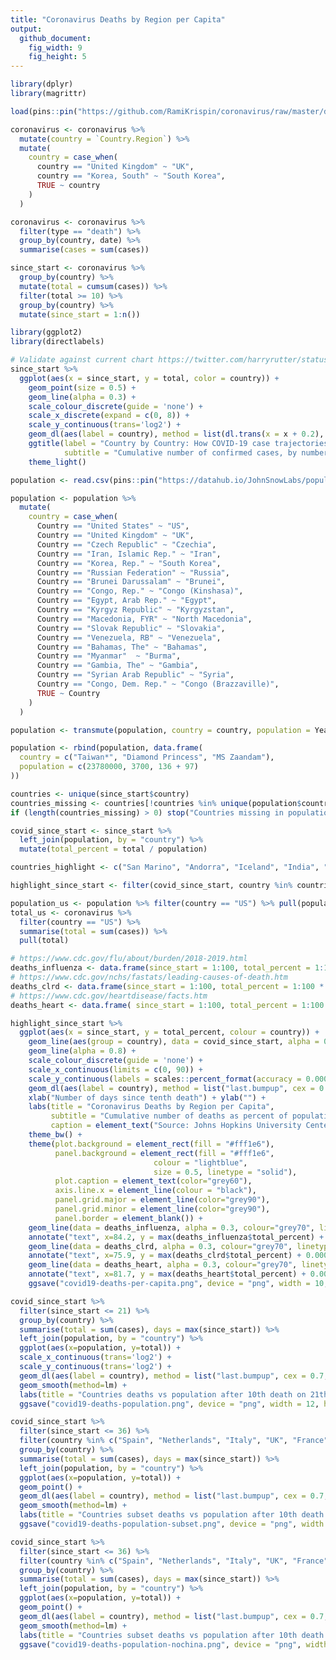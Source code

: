 ```yaml
---
title: "Coronavirus Deaths by Region per Capita"
output:
  github_document:
    fig_width: 9
    fig_height: 5
---
```


```r
library(dplyr)
library(magrittr)

load(pins::pin("https://github.com/RamiKrispin/coronavirus/raw/master/data/coronavirus.rda"))

coronavirus <- coronavirus %>%
  mutate(country = `Country.Region`) %>%
  mutate(
    country = case_when(
      country == "United Kingdom" ~ "UK",
      country == "Korea, South" ~ "South Korea",
      TRUE ~ country
    )
  )

coronavirus <- coronavirus %>%
  filter(type == "death") %>%
  group_by(country, date) %>%
  summarise(cases = sum(cases))
```

```r
since_start <- coronavirus %>%
  group_by(country) %>%
  mutate(total = cumsum(cases)) %>%
  filter(total >= 10) %>%
  group_by(country) %>%
  mutate(since_start = 1:n())
```

```r
library(ggplot2)
library(directlabels)

# Validate against current chart https://twitter.com/harryrutter/status/1244253749520084992/photo/1
since_start %>%
  ggplot(aes(x = since_start, y = total, color = country)) +
    geom_point(size = 0.5) +
    geom_line(alpha = 0.3) +
    scale_colour_discrete(guide = 'none') +
    scale_x_discrete(expand = c(0, 8)) +
    scale_y_continuous(trans='log2') +
    geom_dl(aes(label = country), method = list(dl.trans(x = x + 0.2), "last.points", cex = 0.8)) +
    ggtitle(label = "Country by Country: How COVID-19 case trajectories compare",
            subtitle = "Cumulative number of confirmed cases, by number of days since 10th death") +
    theme_light()
```

```r
population <- read.csv(pins::pin("https://datahub.io/JohnSnowLabs/population-figures-by-country/r/population-figures-by-country-csv.csv"), stringsAsFactors = F)

population <- population %>%
  mutate(
    country = case_when(
      Country == "United States" ~ "US",
      Country == "United Kingdom" ~ "UK",
      Country == "Czech Republic" ~ "Czechia",
      Country == "Iran, Islamic Rep." ~ "Iran",
      Country == "Korea, Rep." ~ "South Korea",
      Country == "Russian Federation" ~ "Russia",
      Country == "Brunei Darussalam" ~ "Brunei",
      Country == "Congo, Rep." ~ "Congo (Kinshasa)",
      Country == "Egypt, Arab Rep." ~ "Egypt",
      Country == "Kyrgyz Republic" ~ "Kyrgyzstan",
      Country == "Macedonia, FYR" ~ "North Macedonia",
      Country == "Slovak Republic" ~ "Slovakia",
      Country == "Venezuela, RB" ~ "Venezuela",
      Country == "Bahamas, The" ~ "Bahamas",
      Country == "Myanmar"  ~ "Burma",
      Country == "Gambia, The" ~ "Gambia",
      Country == "Syrian Arab Republic" ~ "Syria",
      Country == "Congo, Dem. Rep." ~ "Congo (Brazzaville)",
      TRUE ~ Country
    )
  )

population <- transmute(population, country = country, population = Year_2016)

population <- rbind(population, data.frame(
  country = c("Taiwan*", "Diamond Princess", "MS Zaandam"),
  population = c(23780000, 3700, 136 + 97)
))

countries <- unique(since_start$country)
countries_missing <- countries[!countries %in% unique(population$country)]
if (length(countries_missing) > 0) stop("Countries missing in population table: ", paste0(countries_missing, collapse = "; "))
```

```r
covid_since_start <- since_start %>%
  left_join(population, by = "country") %>%
  mutate(total_percent = total / population)

countries_highlight <- c("San Marino", "Andorra", "Iceland", "India", "Luxembourg", "US", "Spain", "Italy", "Japan", "China", "Iran", "UK", "South Korea", "Singapore", "Diamond Princess", "Vietnam", "Taiwan*", "Germany", "France", "Monaco", "Sweden", "Philippines", "Belgium", "Brazil")

highlight_since_start <- filter(covid_since_start, country %in% countries_highlight)

population_us <- population %>% filter(country == "US") %>% pull(population)
total_us <- coronavirus %>% 
  filter(country == "US") %>%
  summarise(total = sum(cases)) %>%
  pull(total)

# https://www.cdc.gov/flu/about/burden/2018-2019.html
deaths_influenza <- data.frame(since_start = 1:100, total_percent = 1:100 * (34200 / 365) / population_us)
# https://www.cdc.gov/nchs/fastats/leading-causes-of-death.htm
deaths_clrd <- data.frame(since_start = 1:100, total_percent = 1:100 * (160201 / 365) / population_us)
# https://www.cdc.gov/heartdisease/facts.htm
deaths_heart <- data.frame( since_start = 1:100, total_percent = 1:100 * (647000 / 365) / population_us)

highlight_since_start %>%
  ggplot(aes(x = since_start, y = total_percent, colour = country)) +
    geom_line(aes(group = country), data = covid_since_start, alpha = 0.3, colour = "grey") +
    geom_line(alpha = 0.8) +
    scale_colour_discrete(guide = 'none') +
    scale_x_continuous(limits = c(0, 90)) +
    scale_y_continuous(labels = scales::percent_format(accuracy = 0.00001), trans='log2') +
    geom_dl(aes(label = country), method = list("last.bumpup", cex = 0.7)) +
    xlab("Number of days since tenth death") + ylab("") +
    labs(title = "Coronavirus Deaths by Region per Capita",
         subtitle = "Cumulative number of deaths as percent of population since tenth death",
         caption = element_text("Source: Johns Hopkins University Center for Systems Science and Engineering. Data Updated: April 18, 2020\nFigure: github.com/javierluraschi/c19chart", color="grey")) +
    theme_bw() + 
    theme(plot.background = element_rect(fill = "#fff1e6"),
          panel.background = element_rect(fill = "#fff1e6",
                                colour = "lightblue",
                                size = 0.5, linetype = "solid"),
          plot.caption = element_text(color="grey60"),
          axis.line.x = element_line(colour = "black"),
          panel.grid.major = element_line(color="grey90"),
          panel.grid.minor = element_line(color="grey90"),
          panel.border = element_blank()) +
    geom_line(data = deaths_influenza, alpha = 0.3, colour="grey70", linetype="dashed") +
    annotate("text", x=84.2, y = max(deaths_influenza$total_percent) + 0.000011, label = "influenza (93/day US)", size = 3, colour="grey70") +
    geom_line(data = deaths_clrd, alpha = 0.3, colour="grey70", linetype="dashed") +
    annotate("text", x=75.9, y = max(deaths_clrd$total_percent) + 0.00007, label = "chronic lower respiratory diseases (438/day US)", size = 3, colour="grey70") +
    geom_line(data = deaths_heart, alpha = 0.3, colour="grey70", linetype="dashed") +
    annotate("text", x=81.7, y = max(deaths_heart$total_percent) + 0.00026, label = "heart disease (1772/day US)", size = 3, colour="grey70") +
    ggsave("covid19-deaths-per-capita.png", device = "png", width = 10, height = 5)
```

```r
covid_since_start %>%
  filter(since_start <= 21) %>%
  group_by(country) %>%
  summarise(total = sum(cases), days = max(since_start)) %>%
  left_join(population, by = "country") %>%
  ggplot(aes(x=population, y=total)) +
  scale_x_continuous(trans='log2') +
  scale_y_continuous(trans='log2') +
  geom_dl(aes(label = country), method = list("last.bumpup", cex = 0.7, hjust=-0.2)) +
  geom_smooth(method=lm) +
  labs(title = "Countries deaths vs population after 10th death on 21th day") +
  ggsave("covid19-deaths-population.png", device = "png", width = 12, height = 6)
```

```r
covid_since_start %>%
  filter(since_start <= 36) %>%
  filter(country %in% c("Spain", "Netherlands", "Italy", "UK", "France", "China", "Switzerland", "Iran", "US", "South Korea", "Japan")) %>%
  group_by(country) %>%
  summarise(total = sum(cases), days = max(since_start)) %>%
  left_join(population, by = "country") %>%
  ggplot(aes(x=population, y=total)) +
  geom_point() +
  geom_dl(aes(label = country), method = list("last.bumpup", cex = 0.7, hjust=-0.2)) +
  geom_smooth(method=lm) +
  labs(title = "Countries subset deaths vs population after 10th death on 36th day") +
  ggsave("covid19-deaths-population-subset.png", device = "png", width = 12, height = 6)
```

```r
covid_since_start %>%
  filter(since_start <= 36) %>%
  filter(country %in% c("Spain", "Netherlands", "Italy", "UK", "France", "Switzerland", "Iran", "US", "South Korea", "Japan")) %>%
  group_by(country) %>%
  summarise(total = sum(cases), days = max(since_start)) %>%
  left_join(population, by = "country") %>%
  ggplot(aes(x=population, y=total)) +
  geom_point() +
  geom_dl(aes(label = country), method = list("last.bumpup", cex = 0.7, hjust=-0.2)) +
  geom_smooth(method=lm) +
  labs(title = "Countries subset deaths vs population after 10th death on 36th day") +
  ggsave("covid19-deaths-population-nochina.png", device = "png", width = 12, height = 6)
```